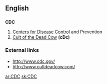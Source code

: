 ==English==

==={{initialism}}===
'''CDC'''

# [[Centers for Disease Control]] and Prevention
# [[Cult of the Dead Cow]] '''(cDc)'''

===External links===
* http://www.cdc.gov/
* http://www.cultdeadcow.com/

[[ar:CDC]]
[[sk:CDC]]